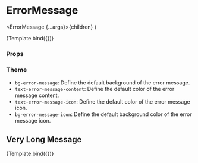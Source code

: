 
<Meta title="Components/Form/ErrorMessage" component={ErrorMessage} />

# ErrorMessage

  <ErrorMessage {...args}>{children}</ErrorMessage>
)

<Canvas>
  <Story name="Default" args={{ children: 'Default error message.' }}>
    {Template.bind({})}
  </Story>
</Canvas>

### Props

<ArgsTable story="Default" />

### Theme

- `bg-error-message`: Define the default background of the error message.
- `text-error-message-content`: Define the default color of the error message content.
- `text-error-message-icon`: Define the default color of the error message icon.
- `bg-error-message-icon`: Define the default background color of the error message icon.

## Very Long Message

<Canvas>
  <Story
    name="Very Long Message"
    args={{
      children:
        'Duis mauris ligula, aliquam id maximus at, aliquam ut dui. Morbi ac neque mattis libero cursus lobortis quis ac urna. Nullam vel augue vitae lacus fermentum ullamcorper eu eget sapien.',
    }}
  >
    {Template.bind({})}
  </Story>
</Canvas>
